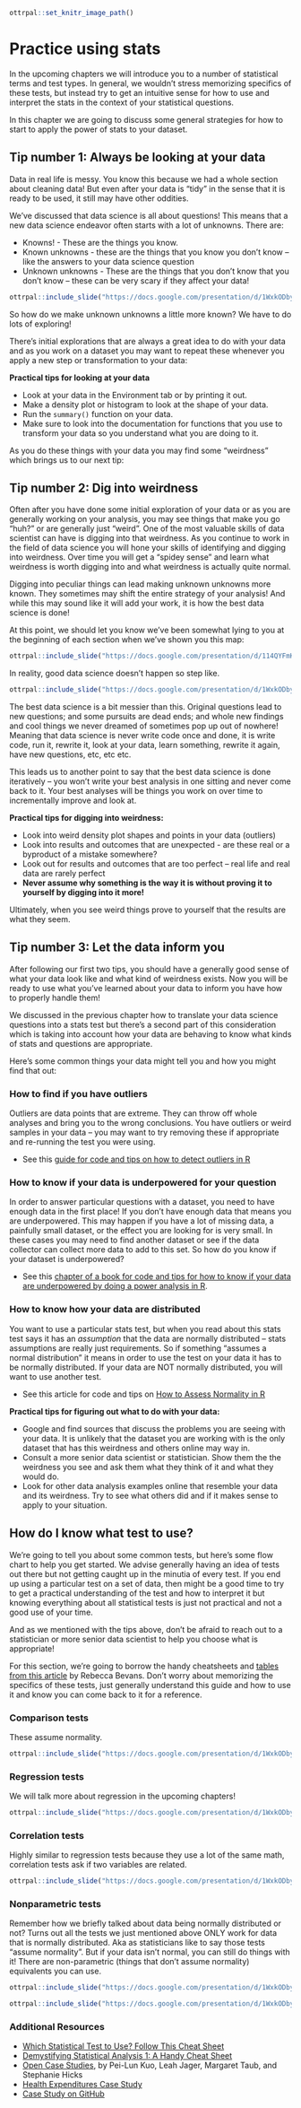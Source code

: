 ```r
ottrpal::set_knitr_image_path()
```
# Practice using stats

In the upcoming chapters we will introduce you to a number of statistical terms and test types. In general, we wouldn't stress memorizing specifics of these tests, but instead try to get an intuitive sense for how to use and interpret the stats in the context of your statistical questions.

In this chapter we are going to discuss some general strategies for how to start to apply the power of stats to your dataset.

## Tip number 1: Always be looking at your data

Data in real life is messy. You know this because we had a whole section about cleaning data! But even after your data is "tidy" in the sense that it is ready to be used, it still may have other oddities.

We've discussed that data science is all about questions! This means that a new data science endeavor often starts with a lot of unknowns. There are:

- Knowns! - These are the things you know.
- Known unknowns - these are the things that you know you don't know -- like the answers to your data science question
- Unknown unknowns - These are the things that you don't know that you don't know -- these can be very scary if they affect your data!

```r
ottrpal::include_slide("https://docs.google.com/presentation/d/1WxkODby0YzYdZg0YuJuozT2oyH7aXGznCm61J8-NRF4/edit#slide=id.g3daea37311_0_357")
```

So how do we make unknown unknowns a little more known? We have to do lots of exploring!

There's initial explorations that are always a great idea to do with your data and as you work on a dataset you may want to repeat these whenever you apply a new step or transformation to your data:

**Practical tips for looking at your data**  

- Look at your data in the Environment tab or by printing it out.
- Make a density plot or histogram to look at the shape of your data.
- Run the `summary()` function on your data.
- Make sure to look into the documentation for functions that you use to transform your data so you understand what you are doing to it.

As you do these things with your data you may find some "weirdness" which brings us to our next tip:

## Tip number 2: Dig into weirdness

Often after you have done some initial exploration of your data or as you are generally working on your analysis, you may see things that make you go "huh?" or are generally just "weird". One of the most valuable skills of data scientist can have is digging into that weirdness. As you continue to work in the field of data science you will hone your skills of identifying and digging into weirdness. Over time you will get a "spidey sense" and learn what weirdness is worth digging into and what weirdness is actually quite normal.

Digging into peculiar things can lead making unknown unknowns more known. They sometimes may shift the entire strategy of your analysis! And while this may sound like it will add your work, it is how the best data science is done!

At this point, we should let you know we've been somewhat lying to you at the beginning of each section when we've shown you this map:

```r
ottrpal::include_slide("https://docs.google.com/presentation/d/114QYFmKuJ2M5E3tlBw8Gwu2xI09tb8gnrKrNkMY9CG4/edit#slide=id.p")
```

In reality, good data science doesn't happen so step like.

```r
ottrpal::include_slide("https://docs.google.com/presentation/d/1WxkODby0YzYdZg0YuJuozT2oyH7aXGznCm61J8-NRF4/edit#slide=id.g179b57c98b7_0_29")
```

The best data science is a bit messier than this. Original questions lead to new questions; and some pursuits are dead ends; and whole new findings and cool things we never dreamed of sometimes pop up out of nowhere! Meaning that data science is never write code once and done, it is write code, run it, rewrite it, look at your data, learn something, rewrite it again, have new questions, etc, etc etc.

This leads us to another point to say that the best data science is done iteratively -- you won't write your best analysis in one sitting and never come back to it. Your best analyses will be things you work on over time to incrementally improve and look at.

**Practical tips for digging into weirdness:**  

- Look into weird density plot shapes and points in your data (outliers)
- Look into results and outcomes that are unexpected - are these real or a byproduct of a mistake somewhere?
- Look out for results and outcomes that are too perfect -- real life and real data are rarely perfect
- **Never assume why something is the way it is without proving it to yourself by digging into it more!**

Ultimately, when you see weird things prove to yourself that the results are what they seem.

## Tip number 3: Let the data inform you

After following our first two tips, you should have a generally good sense of what your data look like and what kind of weirdness exists. Now you will be ready to use what you've learned about your data to inform you have how to properly handle them!

We discussed in the previous chapter how to translate your data science questions into a stats test but there's a second part of this consideration which is taking into account how your data are behaving to know what kinds of stats and questions are appropriate.

Here's some common things your data might tell you and how you might find that out:

### How to find if you have outliers
Outliers are data points that are extreme. They can throw off whole analyses and bring you to the wrong conclusions. You have outliers or weird samples in your data -- you may want to try removing these if appropriate and re-running the test you were using.

- See this [guide for code and tips on how to detect outliers in R](https://statsandr.com/blog/outliers-detection-in-r/)

### How to know if your data is underpowered for your question
In order to answer particular questions with a dataset, you need to have enough data in the first place! If you don't have enough data that means you are underpowered. This may happen if you have a lot of missing data, a painfully small dataset, or the effect you are looking for is very small. In these cases you may need to find another dataset or see if the data collector can collect more data to add to this set. So how do you know if your dataset is underpowered?

- See this [chapter of a book for code and tips for how to know if your data are underpowered by doing a power analysis in R](https://bookdown.org/daniel_dauber_io/r4np_book/power-analysis.html).

### How to know how your data are distributed
You want to use a particular stats test, but when you read about this stats test says it has an _assumption_ that the data are normally distributed -- stats assumptions are really just requirements. So if something "assumes a normal distribution" it means in order to use the test on your data it has to be normally distributed. If your data are NOT normally distributed, you will want to use another test.

- See this article for code and tips on [How to Assess Normality in R](https://universeofdatascience.com/how-to-assess-normality-in-r/)

**Practical tips for figuring out what to do with your data:**

- Google and find sources that discuss the problems you are seeing with your data. It is unlikely that the dataset you are working with is the only dataset that has this weirdness and others online may way in.
- Consult a more senior data scientist or statistician. Show them the the weirdness you see and ask them what they think of it and what they would do.
- Look for other data analysis examples online that resemble your data and its weirdness. Try to see what others did and if it makes sense to apply to your situation.

## How do I know what test to use?

We're going to tell you about some common tests, but here's some flow chart to help you get started. We advise generally having an idea of tests out there but not getting caught up in the minutia of every test. If you end up using a particular test on a set of data, then might be a good time to try to get a practical understanding of the test and how to interpret it but knowing everything about all statistical tests is just not practical and not a good use of your time.

And as we mentioned with the tips above, don't be afraid to reach out to a statistician or more senior data scientist to help you choose what is appropriate!

For this section, we're going to borrow the handy cheatsheets and [tables from this article](https://www.scribbr.com/statistics/statistical-tests/) by Rebecca Bevans. Don't worry about memorizing the specifics of these tests, just generally understand this guide and how to use it and know you can come back to it for a reference.  

### Comparison tests

These assume normality.

```r
ottrpal::include_slide("https://docs.google.com/presentation/d/1WxkODby0YzYdZg0YuJuozT2oyH7aXGznCm61J8-NRF4/edit#slide=id.g179b57c98b7_0_80")
```

### Regression tests

We will talk more about regression in the upcoming chapters!

```r
ottrpal::include_slide("https://docs.google.com/presentation/d/1WxkODby0YzYdZg0YuJuozT2oyH7aXGznCm61J8-NRF4/edit#slide=id.g179b57c98b7_0_86")
```

### Correlation tests

Highly similar to regression tests because they use a lot of the same math, correlation tests ask if two variables are related.

```r
ottrpal::include_slide("https://docs.google.com/presentation/d/1WxkODby0YzYdZg0YuJuozT2oyH7aXGznCm61J8-NRF4/edit#slide=id.g179b57c98b7_0_94")
```

### Nonparametric tests

Remember how we briefly talked about data being normally distributed or not? Turns out all the tests we just mentioned above ONLY work for data that is normally distributed. Aka as statisticians like to say those tests "assume normality". But if your data isn't normal, you can still do things with it! There are non-parametric (things that don't assume normality) equivalents you can use.

```r
ottrpal::include_slide("https://docs.google.com/presentation/d/1WxkODby0YzYdZg0YuJuozT2oyH7aXGznCm61J8-NRF4/edit#slide=id.g179b57c98b7_0_99")
```

```r
ottrpal::include_slide("https://docs.google.com/presentation/d/1WxkODby0YzYdZg0YuJuozT2oyH7aXGznCm61J8-NRF4/edit#slide=id.g179b57c98b7_0_105")
```

### Additional Resources

* [Which Statistical Test to Use? Follow This Cheat Sheet](https://medium.com/swlh/which-statistical-test-to-use-follow-this-cheat-sheet-92c9a26f6811)
* [Demystifying Statistical Analysis 1: A Handy Cheat Sheet](https://towardsdatascience.com/demystifying-statistical-analysis-1-a-handy-cheat-sheet-b6229bf992cf)
* [Open Case Studies](https://opencasestudies.github.io/), by Pei-Lun Kuo, Leah Jager, Margaret Taub, and Stephanie Hicks
* [Health Expenditures Case Study](https://opencasestudies.github.io/casestudies/ocs-healthexpenditure.html)
* [Case Study on GitHub](https://github.com/opencasestudies/ocs-healthexpenditure)
